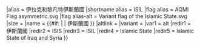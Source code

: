 {{{{{1<noinclude>|country showdata</noinclude>}}}
|alias = 伊拉克和黎凡特伊斯蘭國
|shortname alias = ISIL
|flag alias = AQMI Flag asymmetric.svg
|flag alias-alt = Variant flag of the Islamic State.svg
|size = {{{size|}}}
|name = {{#if: {{{name|}}} | {{{name|}}} | 伊斯蘭國 }}
|altlink = {{{altlink|}}}
|variant = {{{variant|}}}
<noinclude>
|var1 = alt
|redir1 = 伊斯蘭國
|redir2 = ISIS
|redir3 = ISIL
|redir4 = Islamic State
|redir5 = Islamic State of Iraq and Syria 
</noinclude>
}}